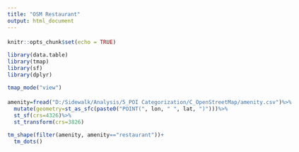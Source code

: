 ```yaml
---
title: "OSM Restaurant"
output: html_document
---
```


<style type="text/css">

body{
font-size: 18px;
font-family:"Times New Roman","標楷體",Georgia,Serif;
}
td {  /* Table  */
  font-size: 8px;
  font-family:"Times New Roman","標楷體",Georgia,Serif;
}
h1.title {
  font-size: 38px;
  color: DarkRed;
  font-family:"Times New Roman","標楷體",Georgia,Serif;
}
h1 { /* Header 1 */
  font-size: 28px;
      font-family:"Times New Roman","標楷體",Georgia,Serif;
  color: DarkBlue;
}
h2 { /* Header 2 */
    font-size: 22px;
    font-family:"Times New Roman","標楷體",Georgia,Serif;
    color: DarkBlue;
}
h3 { /* Header 3 */
  font-size: 18px;
  font-family:"Times New Roman","標楷體",Georgia,Serif;
  color: DarkBlue;
}
code.r{ /* Code block */
    font-size: 12px;
}
pre { /* Code block - determines code spacing between lines */
    font-size: 14px;
}
.blogbody{
font-size:17px;
  font-family:"Times New Roman","標楷體",Georgia,Serif;
line-height: 150%;
}
</style>


```r
knitr::opts_chunk$set(echo = TRUE)

library(data.table)
library(tmap)
library(sf)
library(dplyr)

tmap_mode("view")

```

```r
amenity=fread("D:/Sidewalk/Analysis/5_POI Categorization/C_OpenStreetMap/amenity.csv")%>%
  mutate(geometry=st_as_sfc(paste0("POINT(", lon, " ", lat, ")")))%>%
  st_sf(crs=4326)%>%
  st_transform(crs=3826)

tm_shape(filter(amenity, amenity=="restaurant"))+
  tm_dots()

```

